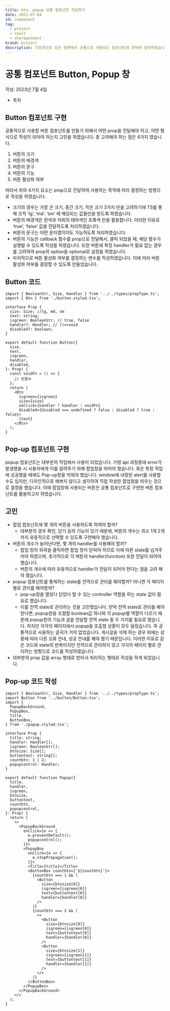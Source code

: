 ```yaml
---
title: btn, popup 공통 컴포넌트 작업하기
date: 2023-07-04
id: component
tag:
  - project
  - react
  - sharepetment
brand: project
description: 기초적으로 모든 화면에서 공통으로 사용되는 컴포넌트에 관하여 정리하였습니다.
---
```


# 공통 컴포넌트 Button, Popup 창

작성: 2023년 7월 4일

- 목차

## Button 컴포넌트 구현

공통적으로 사용할 버튼 컴포넌트를 만들기 위해서 어떤 prop을 전달해야 하고, 어떤 형식으로 작성이 되어야 하는지 고민을 하였습니다. 총 고려해야 하는 점은 4가지 였습니다.

1. 버튼의 크기
2. 버튼의 배경색
3. 버튼의 문구
4. 버튼의 기능
5. 버튼 활성화 여부

따라서 위의 4가지 요소는 prop으로 전달하여 사용하는 목적에 따라 결정하는 방향으로 작성을 하였습니다.

- 크기의 경우는 가장 큰 크기, 중간 크기, 작은 크기 3가지 만을 고려하기에 TS를 통해 오직 ‘lg’, ‘md’. ‘sm’ 에 해당되는 값들만을 받도록 하였습니다.
- 버튼의 배경색은 흰색과 저희의 태마색인 초록색 만을 활용합니다. 이러한 이유로 ‘true’, ‘false’ 값을 전달하도록 처리하였습니다.
- 버튼의 문구는 어떤 문자열이어도 가능하도록 처리하였습니다.
- 버튼의 기능은 callback 함수를 prop으로 전달해서, 클릭 되었을 때, 해당 함수가 실행될 수 있도록 작성을 하였습니다. 또한 버튼에 특정 handler가 필요 없는 경우를 고려하여 prop의 option을 optional로 설정을 하였습니다.
- 마지막으로 버튼 활성화 여부를 결정하는 변수를 작성하였습니다. 이에 따라 버튼 활성화 여부를 결정할 수 있도록 만들었습니다.

## Button 코드

```tsx
import { BooleanStr, Size, Handler } from '../../types/propType.ts';
import { Btn } from './button.styled.tsx';

interface Prop {
  size: Size; //lg, md, sm
  text: string;
  isgreen: BooleanStr; // true, false
  handler?: Handler; // ()=>void
  disabled?: boolean;
}

export default function Button({
  size,
  text,
  isgreen,
  handler,
  disabled,
}: Prop) {
  const voidFn = () => {
    // 빈함수
  };
  return (
    <Btn
      isgreen={isgreen}
      size={size}
      onClick={handler ? handler : voidFn}
      disabled={disabled === undefined ? false : disabled ? true : false}>
      {text}
    </Btn>
  );
}
```

## Pop-up 컴포넌트 구현

popup 컴포넌트는 대부분의 작업에서 사용이 되었습니다. 가령 api 과정중에 error가 발생했을 시 사용자에게 이를 알려주기 위해 팝업창을 띄어야 했습니다. 혹은 특정 작업에 성공했을 때에도 Pop-up창을 띄워야 했습니다. window에 내장된 alert를 사용할 수도 있지만, 디자인적으로 예쁘지 않다고 생각하여 직접 작성한 팝업창을 띄우는 것으로 결정을 했습니다. 이때 팝업창에 사용되는 버튼은 공통 컴포넌트로 구현한 버튼 컴포넌트를 활용하고자 하였습니다.

## 고민

- 팝업 컴포넌트에 몇 개의 버튼을 사용하도록 하여야 할까?
  - 대부분의 경우 확인, 닫기 등의 기능이 있기 때문에, 버튼의 개수는 최소 1개 2개 까지 유동적으로 선택할 수 있도록 구현해야 했습니다.
- 버튼의 개수가 늘어난다면, 몇 개의 handler를 사용해야 할까?
  - 팝업 창의 외곽을 클릭하면 팝업 창이 닫혀야 하므로 이에 따른 state를 넘겨주어야 하였으며, 추가적으로 각 버튼의 handler(function) 또한 전달이 되어야 했습니다.
  - 버튼의 개수에 따라 유동적으로 handler가 전달이 되어야 한다는 점을 고려 해야 했습니다.
- popup 컴포넌트를 통제하는 state를 전역으로 관리를 해야할까? 아니면 각 페이지 별로 관리를 해야할까?
  - pop-up창을 열었다 닫았다 할 수 있는 controller 역할을 하는 state 값이 필요로 했습니다.
  - 이를 전역 state로 관리하는 것을 고민했습니다. 만약 전역 state로 관리를 해야 한다면, popup창을 조절할 boolean값 하나와 각 popup별 역할이 다르기 때문에 popup창의 기능과 글을 전달할 전역 state 총 두 가지를 필요로 했습니다. 하지만 각각의 페이지에서 popup을 호출할 상황이 모두 달랐습니다. 즉 공통적으로 사용하는 글귀가 거의 없었습니다. 게시글을 삭제 하는 경우 외에는 상황에 따라 다른 오류 안내, 성공 안내를 해야 했기 때문입니다. 이러한 이유로 같은 코드와 state의 반복이지만 전역으로 관리하지 않고 각각의 페이지 별로 관리하는 방향으로 코드를 작성하였습니다.
- 대부분의 prop 값을 array 형태로 받아서 처리하는 형태로 작성을 하게 되었습니다.

## Pop-up 코드 작성

```tsx
import { BooleanStr, Size, Handler } from '../../types/propType.ts';
import Button from '../button/Button.tsx';
import {
  PopupBackGround,
  PopupBox,
  Title,
  ButtonBox,
} from './popup.styled.tsx';

interface Prop {
  title: string;
  handler: Handler[];
  isgreen: BooleanStr[];
  btnsize: Size[];
  buttontext: string[];
  countbtn: 1 | 2;
  popupcontrol: Handler;
}

export default function Popup({
  title,
  handler,
  isgreen,
  btnsize,
  buttontext,
  countbtn,
  popupcontrol,
}: Prop) {
  return (
    <>
      <PopupBackGround
        onClick={e => {
          e.preventDefault();
          popupcontrol();
        }}>
        <PopupBox
          onClick={e => {
            e.stopPropagation();
          }}>
          <Title>{title}</Title>
          <ButtonBox countbtn={`${countbtn}`}>
            {countbtn === 1 && (
              <Button
                size={btnsize[0]}
                isgreen={isgreen[0]}
                text={buttontext[0]}
                handler={handler[0]}
              />
            )}
            {countbtn === 2 && (
              <>
                <Button
                  size={btnsize[0]}
                  isgreen={isgreen[0]}
                  text={buttontext[0]}
                  handler={handler[0]}
                />
                <Button
                  size={btnsize[1]}
                  isgreen={isgreen[1]}
                  text={buttontext[1]}
                  handler={handler[1]}
                />
              </>
            )}
          </ButtonBox>
        </PopupBox>
      </PopupBackGround>
    </>
  );
}
```
